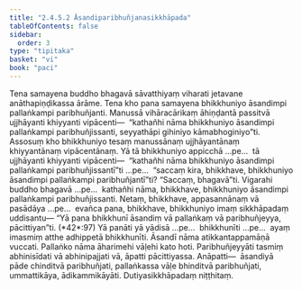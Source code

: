 ```yaml
---
title: "2.4.5.2 Āsandiparibhuñjanasikkhāpada"
tableOfContents: false
sidebar:
  order: 3
type: "tipitaka"
basket: "vi"
book: "paci"
---
```



<DynamicBreadcrumb />

<Division number="982" book="paci">

<Paragraph number="3002" book="paci">
Tena samayena buddho bhagavā sāvatthiyaṃ viharati jetavane anāthapiṇḍikassa ārāme. Tena kho pana samayena bhikkhuniyo āsandimpi pallaṅkampi paribhuñjanti. Manussā vihāracārikaṃ āhiṇḍantā passitvā ujjhāyanti khiyyanti vipācenti—  “kathañhi nāma bhikkhuniyo āsandimpi pallaṅkampi paribhuñjissanti, seyyathāpi gihiniyo kāmabhoginiyo”ti.
</Paragraph>

<Paragraph number="3003" book="paci">
Assosuṃ kho bhikkhuniyo tesaṃ manussānaṃ ujjhāyantānaṃ khiyyantānaṃ vipācentānaṃ. Yā tā bhikkhuniyo appicchā …pe…  tā ujjhāyanti khiyyanti vipācenti—  “kathañhi nāma bhikkhuniyo āsandimpi pallaṅkampi paribhuñjissantī”ti …pe…  “saccaṃ kira, bhikkhave, bhikkhuniyo āsandimpi pallaṅkampi paribhuñjantī”ti? “Saccaṃ, bhagavā”ti. Vigarahi buddho bhagavā …pe…  kathañhi nāma, bhikkhave, bhikkhuniyo āsandimpi pallaṅkampi paribhuñjissanti. Netaṃ, bhikkhave, appasannānaṃ vā pasādāya …pe…  evañca pana, bhikkhave, bhikkhuniyo imaṃ sikkhāpadaṃ uddisantu—
</Paragraph>

</Division>
<Division number="983" book="paci">

<Paragraph number="3004" book="paci">
<Emphasis>“Yā pana bhikkhunī āsandiṃ vā pallaṅkaṃ vā paribhuñjeyya, pācittiyan”</Emphasis>ti. (*42*:<Emphasis>97</Emphasis>)
</Paragraph>

</Division>
<Division number="984" book="paci">

<Paragraph number="3005" book="paci">
<Emphasis>Yā panā</Emphasis>ti yā yādisā …pe…  <Emphasis>bhikkhunī</Emphasis>ti …pe…  ayaṃ imasmiṃ atthe adhippetā bhikkhunīti.
</Paragraph>

<Paragraph number="3006" book="paci">
<Emphasis>Āsandī</Emphasis> nāma atikkantappamāṇā vuccati.
</Paragraph>

<Paragraph number="3007" book="paci">
<Emphasis>Pallaṅko</Emphasis> nāma āharimehi vāḷehi kato hoti.
</Paragraph>

<Paragraph number="3008" book="paci">
<Emphasis>Paribhuñjeyyā</Emphasis>ti tasmiṃ abhinisīdati vā abhinipajjati vā, āpatti pācittiyassa.
</Paragraph>

</Division>
<Division number="985" book="paci">

<Paragraph number="3009" book="paci">
Anāpatti—  āsandiyā pāde chinditvā paribhuñjati, pallaṅkassa vāḷe bhinditvā paribhuñjati, ummattikāya, ādikammikāyāti.

</Paragraph>
</Division>

<Paragraph number="3010" type="center" book="paci">
Dutiyasikkhāpadaṃ niṭṭhitaṃ.
</Paragraph>